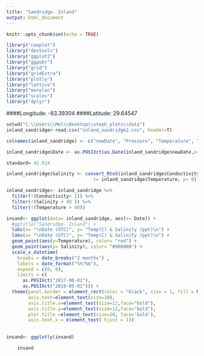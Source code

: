 ---
title: "Sandridge- Inland"
output: html_document
---

```{r setup, include=FALSE}
knitr::opts_chunk$set(echo = TRUE)

library("cowplot")
library("devtools")
library("ggplot2")
library("ggpubr")
library("grid")
library("gridExtra")
library("plotly")
library("lattice")
library("marelac")
library("scales")
library("dplyr")
```


####Longitude:  -83.39304
####Latitude:    29.64547


```{r, include=FALSE, warning=FALSE, message=FALSE }

setwd("C:\\Users\\Mel\\Desktop\\steph_plots\\data")
inland_sandridge<-read.csv("inland_sandridge2.csv", header=T)

colnames(inland_sandridge) <- c("newDate", "Pressure", "Temperature", "Conductivity")

inland_sandridge$Date <- as.POSIXct(as.Date(inland_sandridge$newDate,origin= "1899-12-30"))

standard= 42.914

inland_sandridge$Salinity <- convert_RtoS(inland_sandridge$Conductivity/standard, 
                                t= inland_sandridge$Temperature, p= 0)

inland_sandridge<- inland_sandridge %>% 
  filter(!(Conductivity< 1)) %>% 
  filter(!(Salinity > 40 )) %>% 
  filter(!(Temperature > 40))


```

```{r include=FALSE, message=FALSE, warning=FALSE}
insand<- ggplot(data= inland_sandridge, aes(x= Date)) +
  #ggtitle("Sandridge- Inland") +
  labs(x= "\nDate (UTC)", y= "Temp(C) & Salinity (ppt)\n") +
  labs(x= "\nDate (UTC)", y= "Temp(C) & Salinity (ppt)\n") +
  geom_point(aes(y=Temperature), color= "red") +
  geom_point(aes(y= Salinity), color= "#000000") +
  scale_x_datetime(
    breaks = date_breaks("2 months") ,
    labels = date_format("%Y/%m"),
    expand = c(0, 0),
    limits = c(
      as.POSIXct("2017-06-01"),
      as.POSIXct("2019-05-01"))) +
  theme(panel.border = element_rect(color = "black", size = 1, fill = NA, linetype="solid"),
        axis.text=element_text(size=10),
        axis.title.x=element_text(size=12,face="bold"),
        axis.title.y=element_text(size=12,face="bold"),
        plot.title =element_text(size=20, face='bold'),
        axis.text.x = element_text( hjust = 1))
  
  
insand<- ggplotly(insand)
```

```{r finalplot, echo=FALSE, fig.width=8,fig.height=6, warning= FALSE,  message=FALSE}
  
    insand
  ```

